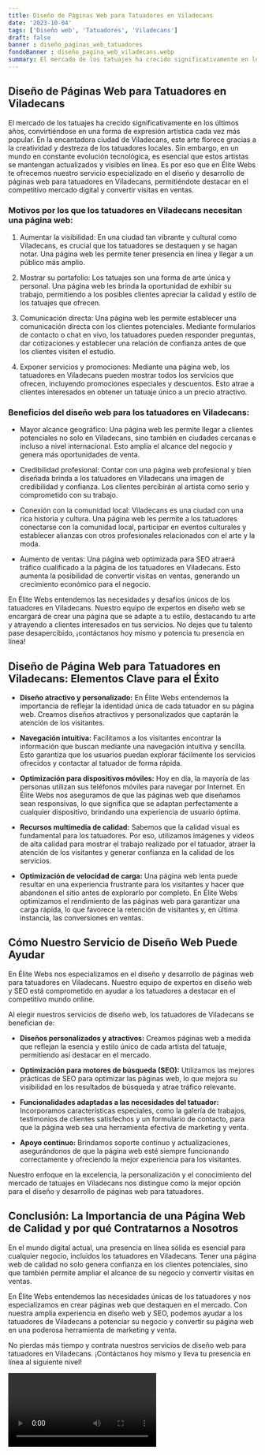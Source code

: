 ```yaml
---
title: Diseño de Páginas Web para Tatuadores en Viladecans
date: '2023-10-04'
tags: ['Diseño web', 'Tatuadores', 'Viladecans']
draft: false
banner : diseño_paginas_web_tatuadores
fondoBanner : diseño_pagina_web_viladecans.webp
summary: El mercado de los tatuajes ha crecido significativamente en los últimos años, convirtiéndose en una forma de expresión artística cada vez más popular. En la encantadora ciudad de Viladecans, este arte florece gracias a la creatividad y destreza de los tatuadores locales. Sin embargo, en un mundo en constante evolución tecnológica, es esencial que estos artistas se mantengan actualizados y visibles en línea. Es por eso que en Élite Webs te ofrecemos nuestro servicio especializado en el diseño y desarrollo de páginas web para tatuadores en Viladecans, permitiéndote destacar en el competitivo mercado digital y convertir visitas en ventas.
---
```


## Diseño de Páginas Web para Tatuadores en Viladecans

El mercado de los tatuajes ha crecido significativamente en los últimos años, convirtiéndose en una forma de expresión artística cada vez más popular. En la encantadora ciudad de Viladecans, este arte florece gracias a la creatividad y destreza de los tatuadores locales. Sin embargo, en un mundo en constante evolución tecnológica, es esencial que estos artistas se mantengan actualizados y visibles en línea. Es por eso que en Élite Webs te ofrecemos nuestro servicio especializado en el diseño y desarrollo de páginas web para tatuadores en Viladecans, permitiéndote destacar en el competitivo mercado digital y convertir visitas en ventas.

### Motivos por los que los tatuadores en Viladecans necesitan una página web:

1. Aumentar la visibilidad: En una ciudad tan vibrante y cultural como Viladecans, es crucial que los tatuadores se destaquen y se hagan notar. Una página web les permite tener presencia en línea y llegar a un público más amplio.

2. Mostrar su portafolio: Los tatuajes son una forma de arte única y personal. Una página web les brinda la oportunidad de exhibir su trabajo, permitiendo a los posibles clientes apreciar la calidad y estilo de los tatuajes que ofrecen.

3. Comunicación directa: Una página web les permite establecer una comunicación directa con los clientes potenciales. Mediante formularios de contacto o chat en vivo, los tatuadores pueden responder preguntas, dar cotizaciones y establecer una relación de confianza antes de que los clientes visiten el estudio.

4. Exponer servicios y promociones: Mediante una página web, los tatuadores en Viladecans pueden mostrar todos los servicios que ofrecen, incluyendo promociones especiales y descuentos. Esto atrae a clientes interesados en obtener un tatuaje único a un precio atractivo.

### Beneficios del diseño web para los tatuadores en Viladecans:

- Mayor alcance geográfico: Una página web les permite llegar a clientes potenciales no solo en Viladecans, sino también en ciudades cercanas e incluso a nivel internacional. Esto amplía el alcance del negocio y genera más oportunidades de venta.

- Credibilidad profesional: Contar con una página web profesional y bien diseñada brinda a los tatuadores en Viladecans una imagen de credibilidad y confianza. Los clientes percibirán al artista como serio y comprometido con su trabajo.

- Conexión con la comunidad local: Viladecans es una ciudad con una rica historia y cultura. Una página web les permite a los tatuadores conectarse con la comunidad local, participar en eventos culturales y establecer alianzas con otros profesionales relacionados con el arte y la moda.

- Aumento de ventas: Una página web optimizada para SEO atraerá tráfico cualificado a la página de los tatuadores en Viladecans. Esto aumenta la posibilidad de convertir visitas en ventas, generando un crecimiento económico para el negocio.

En Élite Webs entendemos las necesidades y desafíos únicos de los tatuadores en Viladecans. Nuestro equipo de expertos en diseño web se encargará de crear una página que se adapte a tu estilo, destacando tu arte y atrayendo a clientes interesados en tus servicios. No dejes que tu talento pase desapercibido, ¡contáctanos hoy mismo y potencia tu presencia en línea!

<GifSeo />

<Cta />

## Diseño de Página Web para Tatuadores en Viladecans: Elementos Clave para el Éxito

- **Diseño atractivo y personalizado:** En Élite Webs entendemos la importancia de reflejar la identidad única de cada tatuador en su página web. Creamos diseños atractivos y personalizados que captarán la atención de los visitantes.

- **Navegación intuitiva:** Facilitamos a los visitantes encontrar la información que buscan mediante una navegación intuitiva y sencilla. Esto garantiza que los usuarios puedan explorar fácilmente los servicios ofrecidos y contactar al tatuador de forma rápida.

- **Optimización para dispositivos móviles:** Hoy en día, la mayoría de las personas utilizan sus teléfonos móviles para navegar por Internet. En Élite Webs nos aseguramos de que las páginas web que diseñamos sean responsivas, lo que significa que se adaptan perfectamente a cualquier dispositivo, brindando una experiencia de usuario óptima.

- **Recursos multimedia de calidad:** Sabemos que la calidad visual es fundamental para los tatuadores. Por eso, utilizamos imágenes y videos de alta calidad para mostrar el trabajo realizado por el tatuador, atraer la atención de los visitantes y generar confianza en la calidad de los servicios.

- **Optimización de velocidad de carga:** Una página web lenta puede resultar en una experiencia frustrante para los visitantes y hacer que abandonen el sitio antes de explorarlo por completo. En Élite Webs optimizamos el rendimiento de las páginas web para garantizar una carga rápida, lo que favorece la retención de visitantes y, en última instancia, las conversiones en ventas.

## Cómo Nuestro Servicio de Diseño Web Puede Ayudar

En Élite Webs nos especializamos en el diseño y desarrollo de páginas web para tatuadores en Viladecans. Nuestro equipo de expertos en diseño web y SEO está comprometido en ayudar a los tatuadores a destacar en el competitivo mundo online.

Al elegir nuestros servicios de diseño web, los tatuadores de Viladecans se benefician de:

- **Diseños personalizados y atractivos:** Creamos páginas web a medida que reflejan la esencia y estilo único de cada artista del tatuaje, permitiendo así destacar en el mercado.

- **Optimización para motores de búsqueda (SEO):** Utilizamos las mejores prácticas de SEO para optimizar las páginas web, lo que mejora su visibilidad en los resultados de búsqueda y atrae tráfico relevante.

- **Funcionalidades adaptadas a las necesidades del tatuador:** Incorporamos características especiales, como la galería de trabajos, testimonios de clientes satisfechos y un formulario de contacto, para que la página web sea una herramienta efectiva de marketing y venta.

- **Apoyo continuo:** Brindamos soporte continuo y actualizaciones, asegurándonos de que la página web esté siempre funcionando correctamente y ofreciendo la mejor experiencia para los visitantes.

Nuestro enfoque en la excelencia, la personalización y el conocimiento del mercado de tatuajes en Viladecans nos distingue como la mejor opción para el diseño y desarrollo de páginas web para tatuadores.

## Conclusión: La Importancia de una Página Web de Calidad y por qué Contratarnos a Nosotros

En el mundo digital actual, una presencia en línea sólida es esencial para cualquier negocio, incluidos los tatuadores en Viladecans. Tener una página web de calidad no solo genera confianza en los clientes potenciales, sino que también permite ampliar el alcance de su negocio y convertir visitas en ventas.

En Élite Webs entendemos las necesidades únicas de los tatuadores y nos especializamos en crear páginas web que destaquen en el mercado. Con nuestra amplia experiencia en diseño web y SEO, podemos ayudar a los tatuadores de Viladecans a potenciar su negocio y convertir su página web en una poderosa herramienta de marketing y venta.

No pierdas más tiempo y contrata nuestros servicios de diseño web para tatuadores en Viladecans. ¡Contáctanos hoy mismo y lleva tu presencia en línea al siguiente nivel!

<Video />

<CtaBot job='Tatuadores' city='Viladecans'/>

<Gmaps query='Viladecans+españa+maps' />